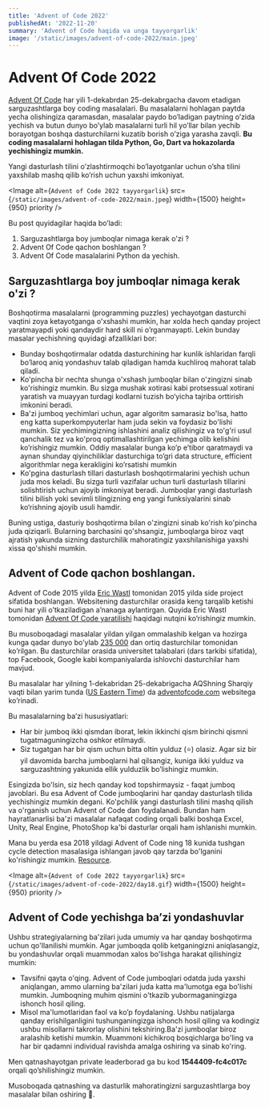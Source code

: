 ```yaml
---
title: 'Advent of Code 2022'
publishedAt: '2022-11-20'
summary: 'Advent of Code haqida va unga tayyorgarlik'
image: '/static/images/advent-of-code-2022/main.jpeg'
---
```


# Advent Of Code 2022

[Advent Of Code](https://adventofcode.com/) har yili 1-dekabrdan 25-dekabrgacha davom etadigan sarguzashtlarga boy coding masalalari. Bu masalalarni hohlagan paytda yecha olishingiza qaramasdan, masalalar paydo bo’ladigan paytning o’zida yechish va butun dunyo bo’ylab masalalarni turli hil yo’llar bilan yechib borayotgan boshqa dasturchilarni kuzatib borish o’ziga yarasha zavqli. **Bu coding masalalarni hohlagan tilda Python, Go, Dart va hokazolarda yechishingiz mumkin.**

Yangi dasturlash tilini o’zlashtirmoqchi bo’layotganlar uchun o’sha tilini yaxshilab mashq qilib ko’rish uchun yaxshi imkoniyat.

<Image
  alt={`Advent of Code 2022 tayyorgarlik`}
  src={`/static/images/advent-of-code-2022/main.jpeg`}
  width={1500}
  height={950}
  priority
/>

Bu post quyidagilar haqida bo’ladi:

1. Sarguzashtlarga boy jumboqlar nimaga kerak o'zi ?
2. Advent Of Code qachon boshlangan ?
3. Advent Of Code masalalarini Python da yechish.

## Sarguzashtlarga boy jumboqlar nimaga kerak o'zi ?

Boshqotirma masalalarni (programming puzzles) yechayotgan dasturchi vaqtini zoya ketayotganga o'xshashi mumkin, har xolda hech qanday project yaratmayapdi yoki qandaydir hard skill ni o’rganmayapti. Lekin bunday masalar yechishning quyidagi afzalliklari bor:

- Bunday boshqotirmalar odatda dasturchining har kunlik ishlaridan farqli bo’laroq aniq yondashuv talab qiladigan hamda kuchliroq mahorat talab qiladi.
- Ko'pincha bir nechta shunga o'xshash jumboqlar bilan o'zingizni sinab ko'rishingiz mumkin. Bu sizga mushak xotirasi kabi protsessual xotirani yaratish va muayyan turdagi kodlarni tuzish bo‘yicha tajriba orttirish imkonini beradi.
- Ba'zi jumboq yechimlari uchun, agar algoritm samarasiz bo'lsa, hatto eng katta superkompyuterlar ham juda sekin va foydasiz bo'lishi mumkin. Siz yechimingizning ishlashini analiz qilishingiz va to'g'ri usul qanchalik tez va ko'proq optimallashtirilgan yechimga olib kelishini ko’rishingiz mumkin. Oddiy masalalar bunga ko’p e’tibor qaratmaydi va aynan shunday qiyinchiliklar dasturchiga to’gri data structure, efficient algorithmlar nega kerakligini ko’rsatishi mumkin
- Ko'pgina dasturlash tillari dasturlash boshqotirmalarini yechish uchun juda mos keladi. Bu sizga turli vazifalar uchun turli dasturlash tillarini solishtirish uchun ajoyib imkoniyat beradi. Jumboqlar yangi dasturlash tilini bilish yoki sevimli tilingizning eng yangi funksiyalarini sinab ko‘rishning ajoyib usuli hamdir.

Buning ustiga, dasturiy boshqotirma bilan o'zingizni sinab ko'rish ko'pincha juda qiziqarli. Bularning barchasini qo'shsangiz, jumboqlarga biroz vaqt ajratish yakunda sizning dasturchilik mahoratingiz yaxshilanishiga yaxshi xissa qo'shishi mumkin.

## Advent of Code qachon boshlangan.

Advent of Code 2015 yilda [Eric Wastl](http://was.tl/) tomonidan 2015 yilda side project sifatida boshlangan. Websitening dasturchilar orasida keng tarqalib ketishi buni har yili o’tkaziladigan a’nanaga aylantirgan. Quyida Eric Wastl tomonidan [Advent Of Code yaratilishi](https://www.youtube.com/watch?v=gibVyxpi-qA) haqidagi nutqini ko’rishingiz mumkin.

Bu musoboqadagi masalalar yildan yilgan ommalashib kelgan va hozirga kunga qadar dunyo bo’ylab [235 000](https://adventofcode.com/2021/stats) dan ortiq dasturchilar tomonidan ko’rilgan. Bu dasturchilar orasida universitet talabalari (dars tarkibi sifatida), top Facebook, Google kabi kompaniyalarda ishlovchi dasturchilar ham mavjud.

Bu masalalar har yilning 1-dekabridan 25-dekabrigacha AQShning Sharqiy vaqti bilan yarim tunda ([US Eastern Time](https://www.timeanddate.com/time/zones/et)) da [adventofcode.com](http://adventofcode.com) websitega ko’rinadi.

Bu masalalarning ba’zi hususiyatlari:

- Har bir jumboq ikki qismdan iborat, lekin ikkinchi qism birinchi qismni tugatmaguningizcha oshkor etilmaydi.
- Siz tugatgan har bir qism uchun bitta oltin yulduz (⭐) olasiz. Agar siz bir yil davomida barcha jumboqlarni hal qilsangiz, kuniga ikki yulduz va sarguzashtning yakunida ellik yulduzlik bo’lishingiz mumkin.

Esingizda bo'lsin, siz hech qanday kod topshirmaysiz - faqat jumboq javoblari. Bu esa Advent of Code jumboqlarini har qanday dasturlash tilida yechishingiz mumkin degani. Ko'pchilik yangi dasturlash tilini mashq qilish va o'rganish uchun Advent of Code dan foydalanadi. Bundan ham hayratlanarlisi ba'zi masalalar nafaqat coding orqali balki boshqa Excel, Unity, Real Engine, PhotoShop ka'bi dasturlar orqali ham ishlanishi mumkin.

Mana bu yerda esa 2018 yildagi Advent of Code ning 18 kunida tushgan cycle detection masalasiga ishlangan javob qay tarzda bo'lganini ko'rishingiz mumkin. [Resource](https://www.forrestthewoods.com/blog/solving-advent-of-code-in-under-a-second/).

<Image
  alt={`Advent of Code 2022 tayyorgarlik`}
  src={`/static/images/advent-of-code-2022/day18.gif`}
  width={1500}
  height={950}
  priority
/>

## Advent of Code yechishga ba’zi yondashuvlar

Ushbu strategiyalarning ba'zilari juda umumiy va har qanday boshqotirma uchun qo'llanilishi mumkin. Agar jumboqda qolib ketganingizni aniqlasangiz, bu yondashuvlar orqali muammodan xalos bo'lishga harakat qilishingiz mumkin:

- Tavsifni qayta o'qing. Advent of Code jumboqlari odatda juda yaxshi aniqlangan, ammo ularning ba'zilari juda katta ma'lumotga ega bo'lishi mumkin. Jumboqning muhim qismini o'tkazib yubormaganingizga ishonch hosil qiling.
- Misol ma'lumotlaridan faol va ko’p foydalaning. Ushbu natijalarga qanday erishilganligini tushunganingizga ishonch hosil qiling va kodingiz ushbu misollarni takrorlay olishini tekshiring.Ba'zi jumboqlar biroz aralashib ketishi mumkin. Muammoni kichikroq bosqichlarga bo'ling va har bir qadamni individual ravishda amalga oshiring va sinab ko'ring.

Men qatnashayotgan private leaderborad ga bu kod **1544409-fc4c017c** orqali qo’shilishingiz mumkin.

Musoboqada qatnashing va dasturlik mahoratingizni sarguzashtlarga boy masalalar bilan oshiring 🚀.
